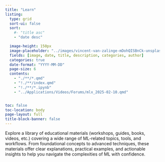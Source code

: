 ```yaml
---
title: "Learn"
listing:
  type: grid
  sort-ui: false
  sort:
    #- "title asc"
    - "date desc"

  image-height: 150px
  image-placeholder: "../images/vincent-van-zalinge-mDohQISBnCk-unsplash.jpg"
  fields: [image, date, title, description, categories, author]
  categories: true
  date-format: "YYYY-MM-DD"
  page-size: 6
  contents:
    - "./**/*.qmd"
    - "!./**/index.qmd"
    - "!./**/*.ipynb"
    - "../Applications/Videos/Forums/mlx_2025-02-10.qmd"


toc: false
toc-location: body
page-layout: full
title-block-banner: false
---
```

Explore a library of educational materials (workshops, guides, books, videos, etc.) covering a wide range of ML-related topics, tools, and workflows. From foundational concepts to advanced techniques, these materials offer clear explanations, practical examples, and actionable insights to help you navigate the complexities of ML with confidence.
